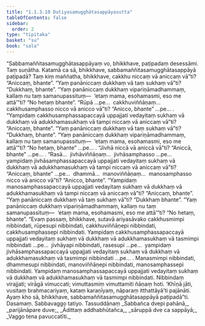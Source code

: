 ```yaml
---
title: "1.1.3.10 Dutiyasamugghātasappāyasutta"
tableOfContents: false
sidebar:
  order: 2
type: "tipitaka"
basket: "su"
book: "sala"
---
```



<DynamicBreadcrumb />

<Division number="32" book="sala" bookNo="13" page="255">

<Paragraph number="84" book="sala">
“Sabbamaññitasamugghātasappāyaṃ vo, bhikkhave, paṭipadaṃ desessāmi. Taṃ suṇātha. Katamā ca sā, bhikkhave, sabbamaññitasamugghātasappāyā paṭipadā?
</Paragraph>

<Paragraph number="85" book="sala">
Taṃ kiṃ maññatha, bhikkhave, cakkhu niccaṃ vā aniccaṃ vā”ti?
</Paragraph>

<Paragraph number="86" book="sala">
“Aniccaṃ, bhante”.
</Paragraph>

<Paragraph number="87" book="sala">
“Yaṃ panāniccaṃ dukkhaṃ vā taṃ sukhaṃ vā”ti?
</Paragraph>

<Paragraph number="88" book="sala">
“Dukkhaṃ, bhante”.
</Paragraph>

<Paragraph number="89" book="sala">
“Yaṃ panāniccaṃ dukkhaṃ vipariṇāmadhammaṃ, kallaṃ nu taṃ samanupassituṃ—  ‘etaṃ mama, esohamasmi, eso me attā’”ti?
</Paragraph>

<Paragraph number="90" book="sala">
“No hetaṃ bhante”.
</Paragraph>

<Paragraph number="91" book="sala">
“Rūpā …pe…  cakkhuviññāṇaṃ…  cakkhusamphasso nicco vā anicco vā”ti?
</Paragraph>

<Paragraph number="92" book="sala">
“Anicco, bhante” …pe… .
</Paragraph>

<Paragraph number="93" book="sala">
“Yampidaṃ cakkhusamphassapaccayā uppajjati vedayitaṃ sukhaṃ vā dukkhaṃ vā adukkhamasukhaṃ vā tampi niccaṃ vā aniccaṃ vā”ti?
</Paragraph>

<Paragraph number="94" book="sala">
“Aniccaṃ, bhante”.
</Paragraph>

<Paragraph number="95" book="sala">
“Yaṃ panāniccaṃ dukkhaṃ vā taṃ sukhaṃ vā”ti?
</Paragraph>

<Paragraph number="96" book="sala">
“Dukkhaṃ, bhante”.
</Paragraph>

<Paragraph number="97" book="sala">
“Yaṃ panāniccaṃ dukkhaṃ vipariṇāmadhammaṃ, kallaṃ nu taṃ samanupassituṃ—  ‘etaṃ mama, esohamasmi, eso me attā’”ti?
</Paragraph>

<Paragraph number="98" book="sala">
“No hetaṃ, bhante” …pe… .
</Paragraph>

<Paragraph number="99" book="sala">
“Jivhā niccā vā aniccā vā”ti?
</Paragraph>

<Paragraph number="100" book="sala">
“Aniccā, bhante” …pe… .
</Paragraph>

<Paragraph number="101" book="sala">
“Rasā…  jivhāviññāṇaṃ…  jivhāsamphasso …pe…  yampidaṃ jivhāsamphassapaccayā uppajjati vedayitaṃ sukhaṃ vā dukkhaṃ vā adukkhamasukhaṃ vā tampi niccaṃ vā aniccaṃ vā”ti?
</Paragraph>

<Paragraph number="102" book="sala">
“Aniccaṃ, bhante” …pe…  dhammā…  manoviññāṇaṃ…  manosamphasso nicco vā anicco vā”ti?
</Paragraph>

<Paragraph number="103" book="sala">
“Anicco, bhante”.
</Paragraph>

<Paragraph number="104" book="sala">
“Yampidaṃ manosamphassapaccayā uppajjati vedayitaṃ sukhaṃ vā dukkhaṃ vā adukkhamasukhaṃ vā tampi niccaṃ vā aniccaṃ vā”ti?
</Paragraph>

<Paragraph number="105" book="sala">
“Aniccaṃ, bhante”.
</Paragraph>

<Paragraph number="106" book="sala">
“Yaṃ panāniccaṃ dukkhaṃ vā taṃ sukhaṃ vā”ti?
</Paragraph>

<Paragraph number="107" book="sala">
“Dukkhaṃ bhante”.
</Paragraph>

<Paragraph number="108" book="sala">
“Yaṃ panāniccaṃ dukkhaṃ vipariṇāmadhammaṃ, kallaṃ nu taṃ samanupassituṃ—  ‘etaṃ mama, esohamasmi, eso me attā’”ti?
</Paragraph>

<Paragraph number="109" book="sala">
“No hetaṃ, bhante”.
</Paragraph>

<Paragraph number="110" book="sala">
“Evaṃ passaṃ, bhikkhave, sutavā ariyasāvako cakkhusmimpi nibbindati, rūpesupi nibbindati, cakkhuviññāṇepi nibbindati, cakkhusamphassepi nibbindati. Yampidaṃ cakkhusamphassapaccayā uppajjati vedayitaṃ sukhaṃ vā dukkhaṃ vā adukkhamasukhaṃ vā tasmimpi nibbindati …pe…  jivhāyapi nibbindati, rasesupi …pe…  yampidaṃ jivhāsamphassapaccayā uppajjati vedayitaṃ sukhaṃ vā dukkhaṃ vā adukkhamasukhaṃ vā tasmimpi nibbindati …pe… . Manasmimpi nibbindati, dhammesupi nibbindati, manoviññāṇepi nibbindati, manosamphassepi nibbindati. Yampidaṃ manosamphassapaccayā uppajjati vedayitaṃ sukhaṃ vā dukkhaṃ vā adukkhamasukhaṃ vā tasmimpi nibbindati. Nibbindaṃ virajjati; virāgā vimuccati; vimuttasmiṃ vimuttamiti ñāṇaṃ hoti. ‘Khīṇā jāti, vusitaṃ brahmacariyaṃ, kataṃ karaṇīyaṃ, nāparaṃ itthattāyā’ti pajānāti. Ayaṃ kho sā, bhikkhave, sabbamaññitasamugghātasappāyā paṭipadā”ti.

</Paragraph>
</Division>

<Paragraph number="111" type="center" book="sala">
Dasamaṃ.



</Paragraph>

<Paragraph number="112" type="center" book="sala">
Sabbavaggo tatiyo.



</Paragraph>

<Paragraph number="113" type="center" book="sala">
Tassuddānaṃ


</Paragraph>

<Paragraph number="114" type="verses" book="sala">
_Sabbañca dvepi pahānā,_  
_parijānāpare duve;_  
_Ādittaṃ addhabhūtañca,_  
_sāruppā dve ca sappāyā;_  
_Vaggo tena pavuccatīti._
</Paragraph>